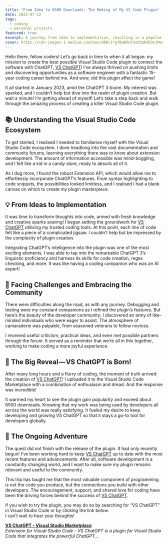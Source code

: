 ```yaml
---
title: "From Idea to 6500 Downloads: The Making of My VS Code Plugin"
date: 2023-07-22
tags:
  - coding
  - personal projects
featured: true
excerpt: A journey from idea to implementation, resulting in a popular VS Code plugin.
cover: https://cdn-images-1.medium.com/max/800/1*g7BwW3Gf4zO3pKdR3oJMog.png
---
```


Hello there, fellow coders! Let’s go back in time to when it all began: my mission to create the best possible Visual Studio Code plugin to connect the software with ChatGPT, [VS ChatGPT](https://marketplace.visualstudio.com/items?itemName=0xFedev.vs-chatgpt)! I’ve always thrived on pushing limits and discovering opportunities as a software engineer with a fantastic 15-year coding career behind me. And wow, did this plugin affect the game!

It all started in January 2023, amid the ChatGPT 3 boom. My interest was sparked, and I couldn’t help but dive into the realm of plugin creation. But wait a minute! I’m getting ahead of myself! Let’s take a step back and walk through the amazing process of creating a killer Visual Studio Code plugin.

## 📚 Understanding the Visual Studio Code Ecosystem

To get started, I realised I needed to familiarise myself with the Visual Studio Code ecosystem. I dove headlong into the vast documentation and community forums, learning everything there was to know about extension development. The amount of information accessible was mind-boggling, and I felt like a kid in a candy store, ready to absorb all of it.

As I dug more, I found the robust Extension API, which would allow me to effortlessly incorporate ChatGPT’s features. From syntax highlighting to code snippets, the possibilities looked limitless, and I realised I had a blank canvas on which to create my plugin masterpiece.

## 💡 From Ideas to Implementation

It was time to transform thoughts into code, armed with fresh knowledge and creative sparks soaring! I began setting the groundwork for [VS ChatGPT](https://marketplace.visualstudio.com/items?itemName=0xFedev.vs-chatgpt) utilising my trusted coding tools. At this point, each line of code felt like a piece of a complicated jigsaw. I couldn’t help but be impressed by the complexity of plugin creation.

Integrating ChatGPT’s intelligence into the plugin was one of the most exciting elements. I was able to tap into the remarkable ChatGPT 3’s linguistic proficiency and harness its skills for code creation, regex checking, and more. It was like having a coding companion who was an AI expert!

## 🤝 Facing Challenges and Embracing the Community

There were difficulties along the road, as with any journey. Debugging and testing were my constant companions as I refined the plugin’s features. But here’s the beauty of the developer community: I discovered an army of like-minded individuals who were eager to assist. The atmosphere of camaraderie was palpable, from seasoned veterans to fellow novices.

I received useful criticism, practical ideas, and even met possible partners through the forum. It served as a reminder that we’re all in this together, working to make coding a more joyful experience.

## 🚀 The Big Reveal — VS ChatGPT is Born!

After many long hours and a flurry of coding, the moment of truth arrived: the creation of [VS ChatGPT](https://marketplace.visualstudio.com/items?itemName=0xFedev.vs-chatgpt)! I uploaded it to the Visual Studio Code Marketplace with a combination of enthusiasm and dread. And the response was incredible!

It warmed my heart to see the plugin gain popularity and exceed about 6500 downloads. Knowing that my work was being used by developers all across the world was really satisfying. It fueled my desire to keep developing and growing VS ChatGPT so that it stays a go-to tool for developers globally.

## 🌟 The Ongoing Adventure

The quest did not finish with the release of the plugin. It had only recently begun! I’ve been working hard to keep [VS ChatGPT](https://marketplace.visualstudio.com/items?itemName=0xFedev.vs-chatgpt) up to date with the most recent features and advancements. After all, software development is a constantly changing world, and I want to make sure my plugin remains relevant and useful to the community.

This trip has taught me that the most valuable component of programming is not the code you produce, but the connections you build with other developers. The encouragement, support, and shared love for coding have been the driving forces behind the success of [VS ChatGPT](https://marketplace.visualstudio.com/items?itemName=0xFedev.vs-chatgpt).

If you wish to try the plugin, you may do so by searching for “VS ChatGPT” in Visual Studio Code or by clicking the link below.  
I can’t wait to hear your thoughts!

[**VS ChatGPT - Visual Studio Marketplace**](https://marketplace.visualstudio.com/items?itemName=0xFedev.vs-chatgpt)  
_Extension for Visual Studio Code - VS ChatGPT is a plugin for Visual Studio Code that integrates the powerful ChatGPT…_
